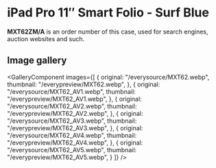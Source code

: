 
# iPad Pro 11″ Smart Folio - Surf Blue

<Callout type='info' emoji='👉🏻'>**MXT62ZM/A** is an order number of this case, used for search engines, auction websites and such.</Callout>

## Image gallery

<GalleryComponent
    images={[
      {
        original: "/everysource/MXT62.webp",
        thumbnail: "/everypreview/MXT62.webp",
      },
      {
        original: "/everysource/MXT62_AV1.webp",
        thumbnail: "/everypreview/MXT62_AV1.webp",
      },
      {
        original: "/everysource/MXT62_AV2.webp",
        thumbnail: "/everypreview/MXT62_AV2.webp",
      },
      {
        original: "/everysource/MXT62_AV3.webp",
        thumbnail: "/everypreview/MXT62_AV3.webp",
      },
      {
        original: "/everysource/MXT62_AV4.webp",
        thumbnail: "/everypreview/MXT62_AV4.webp",
      },
      {
        original: "/everysource/MXT62_AV5.webp",
        thumbnail: "/everypreview/MXT62_AV5.webp",
      }
    ]}
  />
